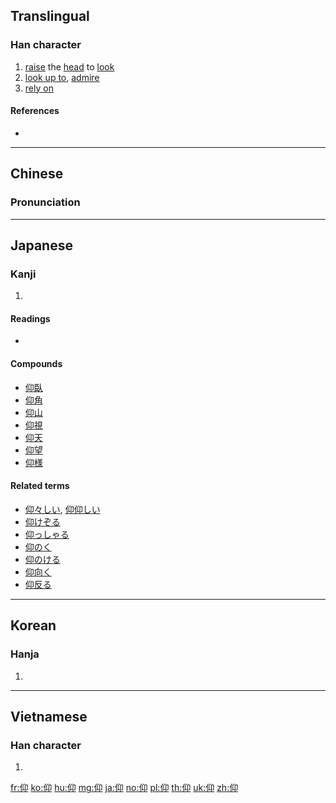==Translingual==

===Han character===
{{Han char|rn=9|rad=人|as=04|sn=6|four=27220|canj=OHVL|ids=⿰亻卬}}

# [[raise]] the [[head]] to [[look]]
# [[look up to]], [[admire]]
# [[rely on]]

====References====
* {{Han ref|kx=0094.080|dkj=00400|dj=0199.140|hdz=10125.030|uh=4EF0|ud=20208|bh=A5F5|bd=42485}}

----

==Chinese==
{{zh-forms}}

===Pronunciation===
{{zh-pron
|m=yǎng
|c=joeng5,ngong5
|mc=y
|oc=y
|ma=
|cat=v
}}

----

==Japanese==

===Kanji===
{{ja-kanji|grade=c|rs=人04}}

# {{defn|lang=ja|sort=人04}}

====Readings====
* {{ja-readings|goon=[[ごう]] (gō)|kanon=[[ぎょう]] (gyō)|kanyoon=[[こう]] (kō)|kun=[[あおぐ]] ([[仰ぐ]], aogu), [[おおせ]] ([[仰せ]], oose), [[あおる]] (aoru)}}

====Compounds====
* [[仰臥]]
* [[仰角]]
* [[仰山]]
* [[仰視]]
* [[仰天]]
* [[仰望]]
* [[仰様]]

====Related terms====
* [[仰々しい]], [[仰仰しい]]
* [[仰けぞる]]
* [[仰っしゃる]]
* [[仰のく]]
* [[仰のける]]
* [[仰向く]]
* [[仰反る]]

----

==Korean==

===Hanja===
{{ko-hanja|hangeul=앙|rv=ang|mr=ang}}

# {{defn|lang=ko|sort=人04}}

----

==Vietnamese==

===Han character===
{{vi-hantu|ngưỡng|rs=人04}}

# {{defn|lang=vi|sort=人04}}

[[fr:仰]]
[[ko:仰]]
[[hu:仰]]
[[mg:仰]]
[[ja:仰]]
[[no:仰]]
[[pl:仰]]
[[th:仰]]
[[uk:仰]]
[[zh:仰]]